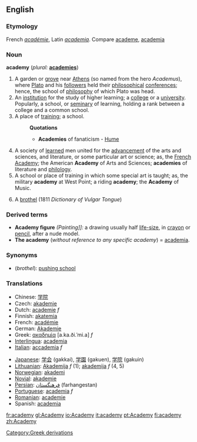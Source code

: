 ==English==

===Etymology===
French ''[[académie]]'', Latin ''[[academia]]''. Compare [[academe]], [[academia]]

===Noun===
'''academy'''  (''plural:'' '''[[academies]]''')

# A garden or [[grove]] near [[Athens]] (so named from the hero ''Academus''), where [[Plato]] and his [[followers]] held their [[philosophical]] [[conference]]s; hence, the school of [[philosophy]] of which Plato was head.
# An [[institution]] for the study of higher learning; a [[college]] or a [[university]]. Popularly, a school, or [[seminary]] of learning, holding a rank between a college and a common school.
# A place of [[training]]; a school.
#:'''Quotations'''
#:*'''Academies''' of fanaticism - [[Hume]]
# A society of [[learned]] men united for the [[advancement]] of the arts and sciences, and literature, or some particular art or science; as, the [[French Academy]]; the American '''Academy''' of Arts and Sciences; '''academies''' of literature and [[philology]].
# A school or place of training in which some special art is taught; as, the military '''academy''' at West Point; a riding '''academy'''; the '''Academy''' of Music.
# {{vulgar}} A [[brothel]] (1811 ''Dictionary of Vulgar Tongue'')

===Derived terms===
*'''Academy figure''' ''(Painting]]:'' a drawing usually half [[life-size]], in [[crayon]] or [[pencil]], after a nude model.
*'''The academy''' (''without reference to any specific academy'') = [[academia]].

===Synonyms===
* (''brothel''): [[pushing school]]

===Translations===
{{top}}
*Chinese: [[学院]]
*Czech: [[akademie]]
*Dutch: [[academie]] ''f''
*Finnish: [[akatemia]]
*French: [[académie]]
*German: [[Akademie]]
*Greek: [[ακαδημία]] [a.ka.ði.ˈmi.a] ''f''
*[[Interlingua]]: [[academia]]
*[[Italian]]: [[accademia]] ''f''
{{mid}}
*[[Japanese]]: [[学会]] (gakkai), [[学園]] (gakuen), [[学院]] (gakuin)
*[[Lithuanian]]: [[Akademija]] ''f'' (1); [[akademija]] ''f'' (4, 5)
*[[Norwegian]]: [[akademi]]
*[[Novial]]: [[akademie]]
*[[Persian]]: [[فرهنگستان]] (farhangestan)
*[[Portuguese]]: [[academia]] ''f''
*[[Romanian]]: [[academie]]
*Spanish: [[academia]]
{{bottom}}

[[Category:Greek derivations]]

[[fr:academy]]
[[gl:Academy]]
[[io:Academy]]
[[it:academy]]
[[pt:Academy]]
[[fi:academy]]
[[zh:Academy]]